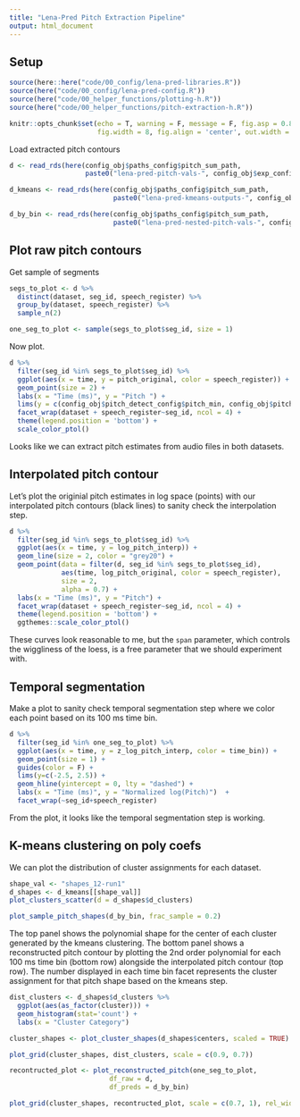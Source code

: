 ```yaml
---
title: "Lena-Pred Pitch Extraction Pipeline"
output: html_document
---
```


## Setup

```r
source(here::here("code/00_config/lena-pred-libraries.R"))
source(here("code/00_config/lena-pred-config.R"))
source(here("code/00_helper_functions/plotting-h.R"))
source(here("code/00_helper_functions/pitch-extraction-h.R"))

knitr::opts_chunk$set(echo = T, warning = F, message = F, fig.asp = 0.8, 
                      fig.width = 8, fig.align = 'center', out.width = "80%")
```

Load extracted pitch contours

```r
d <- read_rds(here(config_obj$paths_config$pitch_sum_path, 
                   paste0("lena-pred-pitch-vals-", config_obj$exp_config$dataset_name, ".rds")))

d_kmeans <- read_rds(here(config_obj$paths_config$pitch_sum_path, 
                          paste0("lena-pred-kmeans-outputs-", config_obj$exp_config$dataset_name, ".rds")))

d_by_bin <- read_rds(here(config_obj$paths_config$pitch_sum_path, 
                          paste0("lena-pred-nested-pitch-vals-", config_obj$exp_config$dataset_name, ".rds")))
```

## Plot raw pitch contours

Get sample of segments

```r
segs_to_plot <- d %>% 
  distinct(dataset, seg_id, speech_register) %>% 
  group_by(dataset, speech_register) %>% 
  sample_n(2)

one_seg_to_plot <- sample(segs_to_plot$seg_id, size = 1)
```

Now plot.

```r
d %>% 
  filter(seg_id %in% segs_to_plot$seg_id) %>% 
  ggplot(aes(x = time, y = pitch_original, color = speech_register)) +
  geom_point(size = 2) +
  labs(x = "Time (ms)", y = "Pitch ") +
  lims(y = c(config_obj$pitch_detect_config$pitch_min, config_obj$pitch_detect_config$pitch_max)) +
  facet_wrap(dataset + speech_register~seg_id, ncol = 4) +
  theme(legend.position = 'bottom') +
  scale_color_ptol() 
```

Looks like we can extract pitch estimates from audio files in both datasets. 

## Interpolated pitch contour 

Let's plot the originial pitch estimates in log space (points) with our interpolated pitch contours (black lines) to sanity check the interpolation step. 

```r
d %>% 
  filter(seg_id %in% segs_to_plot$seg_id) %>% 
  ggplot(aes(x = time, y = log_pitch_interp)) +
  geom_line(size = 2, color = "grey20") +
  geom_point(data = filter(d, seg_id %in% segs_to_plot$seg_id), 
             aes(time, log_pitch_original, color = speech_register), 
             size = 2, 
             alpha = 0.7) +
  labs(x = "Time (ms)", y = "Pitch") +
  facet_wrap(dataset + speech_register~seg_id, ncol = 4) +
  theme(legend.position = 'bottom') +
  ggthemes::scale_color_ptol() 
```

These curves look reasonable to me, but the `span` parameter, which controls the wiggliness of the loess, is a free parameter that we should experiment with.

## Temporal segmentation 

Make a plot to sanity check temporal segmentation step where we color each point based on its 100 ms time bin.

```r
d %>% 
  filter(seg_id %in% one_seg_to_plot) %>% 
  ggplot(aes(x = time, y = z_log_pitch_interp, color = time_bin)) +
  geom_point(size = 1) +
  guides(color = F) +
  lims(y=c(-2.5, 2.5)) +
  geom_hline(yintercept = 0, lty = "dashed") +
  labs(x = "Time (ms)", y = "Normalized log(Pitch)")  +
  facet_wrap(~seg_id+speech_register) 
```

From the plot, it looks like the temporal segmentation step is working. 

## K-means clustering on poly coefs

We can plot the distribution of cluster assignments for each dataset. 

```r
shape_val <- "shapes_12-run1"
d_shapes <- d_kmeans[[shape_val]]
plot_clusters_scatter(d = d_shapes$d_clusters)
```

```r
plot_sample_pitch_shapes(d_by_bin, frac_sample = 0.2)
```

The top panel shows the polynomial shape for the center of each cluster generated by the kmeans clustering. The bottom panel shows a reconstructed pitch contour by plotting the 2nd order polynomial for each 100 ms time bin (bottom row) alongside the interpolated pitch contour (top row). The number displayed in each time bin facet represents the cluster assignment for that pitch shape based on the kmeans step. 

```r
dist_clusters <- d_shapes$d_clusters %>% 
  ggplot(aes(as_factor(cluster))) +
  geom_histogram(stat='count') +
  labs(x = "Cluster Category")

cluster_shapes <- plot_cluster_shapes(d_shapes$centers, scaled = TRUE)

plot_grid(cluster_shapes, dist_clusters, scale = c(0.9, 0.7))
```


```r
recontructed_plot <- plot_reconstructed_pitch(one_seg_to_plot, 
                         df_raw = d, 
                         df_preds = d_by_bin) 

plot_grid(cluster_shapes, recontructed_plot, scale = c(0.7, 1), rel_widths = c(0.35, 1))
```
